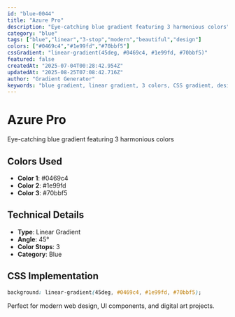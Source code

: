 ```yaml
---
id: "blue-0044"
title: "Azure Pro"
description: "Eye-catching blue gradient featuring 3 harmonious colors"
category: "blue"
tags: ["blue","linear","3-stop","modern","beautiful","design"]
colors: ["#0469c4","#1e99fd","#70bbf5"]
cssGradient: "linear-gradient(45deg, #0469c4, #1e99fd, #70bbf5)"
featured: false
createdAt: "2025-07-04T00:28:42.954Z"
updatedAt: "2025-08-25T07:08:42.716Z"
author: "Gradient Generator"
keywords: "blue gradient, linear gradient, 3 colors, CSS gradient, design, #0469c4, #1e99fd, #70bbf5"
---
```


# Azure Pro

Eye-catching blue gradient featuring 3 harmonious colors

## Colors Used
- **Color 1**: #0469c4
- **Color 2**: #1e99fd
- **Color 3**: #70bbf5

## Technical Details
- **Type**: Linear Gradient
- **Angle**: 45°
- **Color Stops**: 3
- **Category**: Blue

## CSS Implementation
```css
background: linear-gradient(45deg, #0469c4, #1e99fd, #70bbf5);
```

Perfect for modern web design, UI components, and digital art projects.
